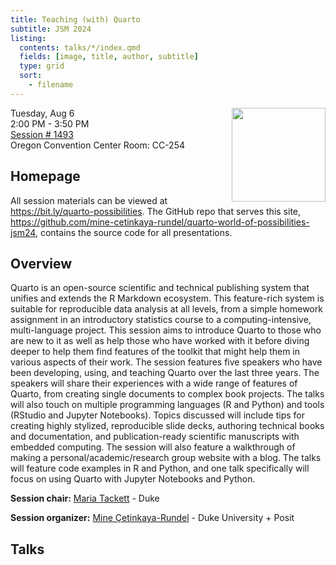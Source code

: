 ```yaml
---
title: Teaching (with) Quarto
subtitle: JSM 2024
listing:
  contents: talks/*/index.qmd
  fields: [image, title, author, subtitle]
  type: grid
  sort:
    - filename
---
```


![](jsm-logo.png){style="float: right;" fig-alt="JSM 2023 Logo" width="150"}

Tuesday, Aug 6\
2:00 PM - 3:50 PM\
[Session \# 1493](https://ww3.aievolution.com/JSMAnnual2024/Events/viewEv?ev=1493) \
Oregon Convention Center Room: CC-254

## Homepage

All session materials can be viewed at <https://bit.ly/quarto-possibilities>. The GitHub repo that serves this site, <https://github.com/mine-cetinkaya-rundel/quarto-world-of-possibilities-jsm24>, contains the source code for all presentations.

## Overview

Quarto is an open-source scientific and technical publishing system that unifies and extends the R Markdown ecosystem. This feature-rich system is suitable for reproducible data analysis at all levels, from a simple homework assignment in an introductory statistics course to a computing-intensive, multi-language project. This session aims to introduce Quarto to those who are new to it as well as help those who have worked with it before diving deeper to help them find features of the toolkit that might help them in various aspects of their work. The session features five speakers who have been developing, using, and teaching Quarto over the last three years. The speakers will share their experiences with a wide range of features of Quarto, from creating single documents to complex book projects. The talks will also touch on multiple programming languages (R and Python) and tools (RStudio and Jupyter Notebooks). Topics discussed will include tips for creating highly stylized, reproducible slide decks, authoring technical books and documentation, and publication-ready scientific manuscripts with embedded computing. The session will also feature a walkthrough of making a personal/academic/research group website with a blog. The talks will feature code examples in R and Python, and one talk specifically will focus on using Quarto with Jupyter Notebooks and Python.

**Session chair:** [Maria Tackett](https://maria-tackett.netlify.app/) - Duke

**Session organizer:** [Mine Çetinkaya-Rundel](https://mine-cr.com/) - Duke University + Posit

## Talks
